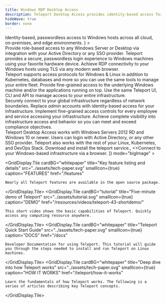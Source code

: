 ```yaml
---
title: Windows RDP Desktop Access
description: Teleport Desktop Access provides identity-based access for Windows Servers and Desktops.
hideWave: true
border: none
---
```



<Section bg="grayWave">
  <AnimationHeader
    title="Teleport Desktop Access"
    subtitle="Teleport Access Plane"
    description={
      <>
        Identity-based, passwordless access to Windows hosts across all cloud, on-premises, and edge environments.
      </>
    }
  >
  <ApplicationAnimation animationType="desktop"/>
  </AnimationHeader>
  <AnnouncementBar />
</Section>
<Section bg="waveLight">
  <ProductBanner
    imgPosition="right"
    title="Passwordless access for your Windows infrastructure"
    src="../assets/passwordless.png"
    alt="a diagram of server architecture"
    description="Upgrade your entire Windows fleet to security best practices, including SSO, MFA, and passwordless just-in-time access via short-lived certificates."
  >
    <ProductBanner.Item title="Active Directory integration">
      Provide role-based access to any Windows Server or Desktop via integration with your Active Directory or any SSO provider.
    </ProductBanner.Item>
    <ProductBanner.Item title="Biometric access">
      Teleport provides a secure, passwordless login experience to Windows machines using your favorite hardware device.
    </ProductBanner.Item>
    <ProductBanner.Item title="Browser-based access">
      Achieve RDP connectivity to your Windows hosts using TLS via any modern web browser.
    </ProductBanner.Item>
  </ProductBanner>
</Section>
<Section bg="grayWave">
  <ProductBanner
    imgPosition="left"
    title="A single Access Plane for mixed environments"
    src="../assets/access-desktop.png"
    alt="a diagram of server architecture"
    description="Most organizations run Windows workloads alongside Linux servers, SQL & NoSQL databases, Kubernetes clusters, and a variety of internal applications like Jenkins, GitLab, Grafana, and more."
  >
    <ProductBanner.Item title="RDP & SSH">
      Teleport supports access protocols for Windows & Linux in addition to Kubernetes, databases and more so you can use the same tools to manage your entire fleet.
    </ProductBanner.Item>
    <ProductBanner.Item title="Fine-grained access">
      Provide fine-grained access to the underlying Windows machine and/or the applications running on top.
    </ProductBanner.Item>
    <ProductBanner.Item title="Unified Solution">
      Use the same Teleport UI, CLI and API to manage access to your entire infrastructure.
    </ProductBanner.Item>
  </ProductBanner>
</Section>
<Section bg="waveLight">
  <ProductBanner
    imgPosition="right"
    subtitle="Teleport Access Plane"
    title="Easy, secure infrastructure access"
    src="../assets/the-easiest.png"
    alt="a diagram of server architecture"
    description="Teleport is the easiest, most secure way to access all your infrastructure. The open-source Teleport Access Plane consolidates the four essential infrastructure access capabilities every security-conscious organization needs."
  >
    <ProductBanner.Item title="Teleport Connect" src="../assets/connect.svg">
      Securely connect to your global infrastructure regardless of network boundaries.
    </ProductBanner.Item>
    <ProductBanner.Item title="Teleport Authenticate" src="../assets/authenticate.svg">
      Replace <em style={{color: "#512FC9", fontSize: "18px", fontStyle: "normal", fontFamily: "'Ubuntu Mono', 'Courier New', Courier, monospace" }}>admin</em> accounts with identity-based access for your infrastructure. 
    </ProductBanner.Item>
    <ProductBanner.Item title="Teleport Authorize" src="../assets/authorize.svg">
      Implement fine-grained access controls for every employee and service accessing your infrastructure.
    </ProductBanner.Item>
    <ProductBanner.Item title="Teleport Audit" src="../assets/audit.svg">
      Achieve complete visibility into infrastructure access and behavior so you can meet and exceed compliance objectives.
    </ProductBanner.Item>
  </ProductBanner>
</Section>
<VideoBanner title="Demo Video" videoId="n2h0GisWdss" />
<WorksWith title="Works with everything you have">
  Teleport Desktop Access works with Windows Servers 2012 RD and Windows 10 or newer. 
  Users can login with Active Directory, or any other SSO provider. 
  Teleport also works with the rest of your Linux, Kubernetes, and DevOps Stack.
</WorksWith>
<EasyStart
  bg="flatWhite"
  description="Teleport is easy to deploy and use. We believe that simple and easy-to-use software is key to first-class security because it reduces the risk of a human error."
  listDescription="Teleport Desktop Access is just a single binary."
  listItems={[
    <>Download and install the <span style={{color: "#512FC9", fontFamily: "Ubuntu Mono"}}>teleport</span> service.</>, 
    <>Connect to your Windows-based infrastructure via a browser.</>
  ]}
  mode="bigImage"
>
  <NextImage src="./assets/DesktopAccess@2x.png" alt="Desktop Access Diagram" layout="fill" objectFit="contain"/>
</EasyStart>
<TryTeleport/>
<GridDisplay
  centralHeading={true}
  title="Learn more about Teleport Desktop Access"
  subtitle="Explore resources"
  titleFontSize="header-1"
  titleFontWeight="black"

  >
  <GridDisplay.Tile
    cardBG="whitepaper"
    title="Key feature listing and details"
    src="../assets/tech-paper.svg"
    smallIcon={true}
    caption="FEATURES"
    href="/features"
  >
    Nearly all Teleport features are available in the open source package.
  </GridDisplay.Tile>
  <GridDisplay.Tile
    cardBG="tutorial"
    title="Five-minute demo of Teleport"
    src="../assets/tutorial.svg"
    smallIcon={true}
    caption="DEMO"
    href="/resources/videos/teleport-43-shortdemo/"
  >
    This short video shows the basic capabilities of Teleport. Quickly
    access any computing resource anywhere.
  </GridDisplay.Tile>
  <GridDisplay.Tile
    cardBG="whitepaper"
    title="Teleport Quick Start Guide"
    src="../assets/tech-paper.svg"
    smallIcon={true}
    caption="DOCS"
    href="/docs"
  >
    Developer Documentation for using Teleport. This tutorial will guide
    you through the steps needed to install and run Teleport on Linux
    machines.
  </GridDisplay.Tile>
  <GridDisplay.Tile
    cardBG="whitepaper"
    title="Deep dive into how Teleport works"
    src="../assets/tech-paper.svg"
    smallIcon={true}
    caption="HOW IT WORKS"
    href="/teleport/how-it-works"
  >
    Learn the fundamentals of how Teleport works. The following is a
    series of articles describing key Teleport concepts.
  </GridDisplay.Tile>
</GridDisplay>
